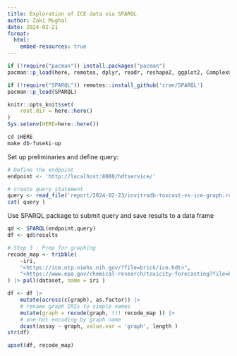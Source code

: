 ```yaml
---
title: Exploration of ICE data via SPARQL
author: Zaki Mughal
date: 2024-02-21
format:
  html:
    embed-resources: true
---
```


```r
if (!require("pacman")) install.packages("pacman")
pacman::p_load(here, remotes, dplyr, readr, reshape2, ggplot2, ComplexUpset)

if (!require("SPARQL")) remotes::install_github('cran/SPARQL')
pacman::p_load(SPARQL)

knitr::opts_knit$set(
    root.dir = here::here()
)
Sys.setenv(HERE=here::here())
```


```r
cd $HERE
make db-fuseki-up
```

Set up preliminaries and define query:

```r
# Define the endpoint
endpoint <- 'http://localhost:8080/hdtservice/'

# create query statement
query <- read_file('report/2024-02-23/invitrodb-toxcast-vs-ice-graph.rq')
cat( query )
```

Use SPARQL package to submit query and save results to a data frame
```r
qd <- SPARQL(endpoint,query)
df <- qd$results

# Step 3 - Prep for graphing
recode_map <- tribble(
	~iri,                                                                                  ~dataset,
	"<https://ice.ntp.niehs.nih.gov/?file=brick/ice.hdt>",                                 'ice',
	"<https://www.epa.gov/chemical-research/toxicity-forecasting?file=brick/toxcast.hdt>", 'toxcast'
) |> pull(dataset, name = iri )

df <- df |>
	mutate(across(c(graph), as.factor)) |>
	# rename graph IRIs to simple names
	mutate(graph = recode(graph, !!! recode_map )) |>
	# one-hot encoding by graph name
	dcast(assay ~ graph, value.var = 'graph', length )
str(df)
```
```r
upset(df, recode_map)
```
